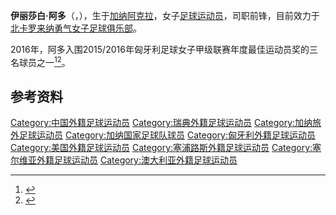 {{Infobox football biography
| name           = 伊丽莎白·阿多<br/><small>Elizabeth Addo</small>
| image          = 
| image–size     = 
| caption        = Germany v Ghana – Women's International Friendly
| fullname       = 
| birth_date     = {{birth date and age|df=yes|1993|9|1}}<ref>{{cite web|title=Player Details|url=http://www.cafonline.com/en-us/competitions/awc2014qualifiers(2014)/TeamDetails/playerdetails?CompetitionPlayerId=G3%2fjl66%2bGAKVgNnAp8sBT2xfJ21M%2b8MdmdThEX1IhVuDQp%2fM9ITg8ak3JCe29Z8u|publisher=Confederation of African Football|accessdate=4 August 2016}}</ref>
| birth_place    = {{GHA}}[[阿克拉|阿克拉]]
| height         = 1.62m 
| currentclub    = [[北卡罗来纳勇气女子足球俱乐部|北卡勇气]]
| clubnumber     = 
| position       = [[前锋_(足球)|前锋]] <ref>{{cite web|title=Player Details|url=http://www.uefa.com/womenschampionsleague/season=2016/clubs/player=250074070/index.html|accessdate=5 August 2016|archive-date=2015-11-03|archive-url=https://web.archive.org/web/20151103002438/http://www.uefa.com/womenschampionsleague/season=2016/clubs/player=250074070/index.html|dead-url=no}}</ref>
| youthyears1     = 2003–2006
| youthclubs1     = Tesano女子足球俱乐部
| years1         = 2007–2012
| clubs1         = 阿仕利塔女子足球俱乐部
| caps1          = 59
| goals1         = 27
| years2         = 2012–2014
| clubs2         = [[河流天使足球俱乐部|河流天使]]
| caps2          = 24
| goals2         = 12
| years3         = 2014–2015
| clubs3         = [[苏博蒂察斯巴达克足球俱乐部_(女足)|苏博蒂察斯巴达克]] 
| caps3          = 3
| goals3         = 0
| years4         = 2015–2016
| clubs4         = [[费伦斯华路士体育会|费伦斯华路士体育会]] 
| caps4          = 34
| goals4         = 22
| years5         = 2016–2017
| clubs5         = [[克旺斯韦登足球俱乐部|克旺斯韦登]]
| caps5          = 29
| goals5         = 7
| years6         = 2018
| clubs6         = [[奥林匹克里昂统治女子足球俱乐部|奥林匹克里昂统治]]
| caps6          = 13
| goals6         = 0
| years7         = 2018
| clubs7         = → [[西悉尼流浪者足球俱乐部_(女足)|西悉尼流浪者]]（租借）
| caps7          = 2
| goals7         = 0
| years8         = 2019–2020
| clubs8         = [[江苏苏宁女子足球俱乐部|江苏苏宁]]
| caps8          = 0
| goals8         = 0
| years9 = 2020
| clubs9 = [[阿波罗女子足球俱乐部|阿波罗女子]]
| caps9 = 0
| goals9 = 0
| years10 = 2021–
| clubs10 = [[北卡罗来纳勇气女子足球俱乐部|北卡勇气]]
| caps10 = 0
| goals10 = 0
| nationalyears1  = 2007
| nationalteam1   = [[加纳14岁以下国家女子足球队|加纳 U-14]]
| nationalcaps1   = 3
| nationalgoals1  = 1
| nationalyears2  = 2008
| nationalteam2   = [[加纳17岁以下国家女子足球队|加纳 U-17]]
| nationalcaps2   = 9
| nationalgoals2  = 5
| nationalyears3  = 2008–2012
| nationalteam3   = [[加纳20岁以下国家女子足球队|加纳 U-20]]
| nationalcaps3   = 18
| nationalgoals3  = 6
| nationalyears4  = 2011
| nationalteam4   = [[加纳23岁以下国家女子足球队|加纳 U-23]]
| nationalcaps4   = 8
| nationalgoals4  = 5
| nationalyears5  = 2012–
| nationalteam5   = [[加纳国家女子足球队|加纳]]
| nationalcaps5   = 25
| nationalgoals5  = 10
| pcupdate = 2018年12月7日
}}
'''伊丽莎白·阿多'''（{{lang-en|'''Elizabeth Addo'''}}，{{bd|1993年|9月1日|catIdx=Addo Elizabeth}}），生于[[加纳|加纳]][[阿克拉|阿克拉]]，女子[[足球运动员|足球运动员]]，司职前锋，目前效力于[[北卡罗来纳勇气女子足球俱乐部|北卡罗来纳勇气女子足球俱乐部]]。

2016年，阿多入围2015/2016年匈牙利足球女子甲级联赛年度最佳运动员奖的三名球员之一<ref>{{cite web|title=Ferencváros Women's Football|url=https://www.facebook.com/620793251314482/photos/ms.c.eJxFy8EJwEAIBMCOguu559p~;YwGD8TswMNGcUaGC8zwYkHtQdwFkltsAs0twoUvqB3UBBm50OVr4Cl5BKRtN.bps.a.1085025454891257.1073741967.620793251314482/1085025494891253/?type=3&theater|accessdate=4 August 2016|archive-date=2020-08-25|archive-url=https://web.archive.org/web/20200825161113/https://www.facebook.com/620793251314482/photos/ms.c.eJxFy8EJwEAIBMCOguu559p~;YwGD8TswMNGcUaGC8zwYkHtQdwFkltsAs0twoUvqB3UBBm50OVr4Cl5BKRtN.bps.a.1085025454891257.1073741967.620793251314482/1085025494891253/?type=3&theater|dead-url=no}}</ref><ref>{{cite web|title=Ferencváros Women's Football|url=https://www.facebook.com/Ferencváros-Womens-Football-620793251314482/photos/?tab=album&album_id=1085025454891257|accessdate=4 August 2016|archive-date=2020-08-26|archive-url=https://web.archive.org/web/20200826055136/https://www.facebook.com/Ferencv%C3%A1ros-Womens-Football-620793251314482/photos/?tab=album&album_id=1085025454891257|dead-url=no}}</ref>。
== 参考资料 ==
{{reflist}}

{{DEFAULTSORT:Addo, Elizabeth}}
[[Category:中国外籍足球运动员|Category:中国外籍足球运动员]]
[[Category:瑞典外籍足球运动员|Category:瑞典外籍足球运动员]]
[[Category:加纳旅外足球运动员|Category:加纳旅外足球运动员]]
[[Category:加纳国家足球队球员|Category:加纳国家足球队球员]]
[[Category:匈牙利外籍足球运动员|Category:匈牙利外籍足球运动员]]
[[Category:美国外籍足球运动员|Category:美国外籍足球运动员]]
[[Category:塞浦路斯外籍足球运动员|Category:塞浦路斯外籍足球运动员]]
[[Category:塞尔维亚外籍足球运动员|Category:塞尔维亚外籍足球运动员]]
[[Category:澳大利亚外籍足球运动员|Category:澳大利亚外籍足球运动员]]